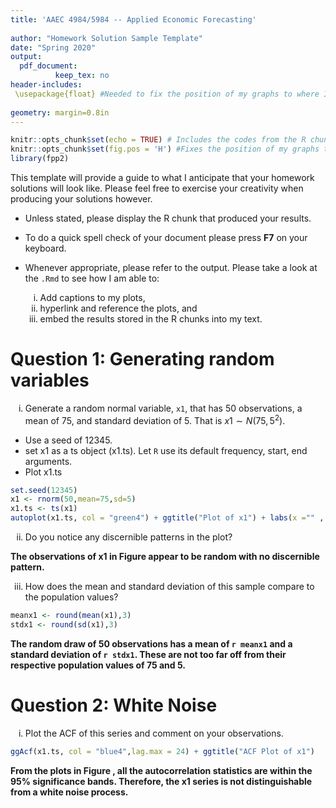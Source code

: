 ```yaml
---
title: 'AAEC 4984/5984 -- Applied Economic Forecasting'
        
author: "Homework Solution Sample Template"
date: "Spring 2020"
output: 
  pdf_document:
          keep_tex: no
header-includes:
 \usepackage{float} #Needed to fix the position of my graphs to where I included them in the document
 
geometry: margin=0.8in
---
```


```r
knitr::opts_chunk$set(echo = TRUE) # Includes the codes from the R chunks by default
knitr::opts_chunk$set(fig.pos = 'H') #Fixes the position of my graphs to where I included them in the document
library(fpp2)
```
This template will provide a guide to what I anticipate that your homework solutions will look like. Please feel free to exercise your creativity when producing your solutions however. 

- Unless stated, please display the R chunk that produced your results.

- To do a quick spell check of your document please press **F7** on your keyboard.

- Whenever appropriate, please refer to the output. Please take a look at the `.Rmd` to see how I am able to:

    i. Add captions to my plots, 
    ii. hyperlink and reference the plots, and
    iii. embed the results stored in the R chunks into my text.

# Question 1: Generating random variables

i. Generate a random normal variable, `x1`, that has 50 observations, a mean of 75, and standard deviation of 5. That is $x1\sim N(75,5^2)$. 
- Use a seed of 12345. 
- set x1 as a ts object (x1.ts). Let `R` use its default frequency, start, end arguments.
- Plot x1.ts 

```r
set.seed(12345)
x1 <- rnorm(50,mean=75,sd=5)
x1.ts <- ts(x1)
autoplot(x1.ts, col = "green4") + ggtitle("Plot of x1") + labs(x ="" , y = " ")
```
 
ii. Do you notice any discernible patterns in the plot?

**The observations of x1 in Figure \ref{fig:x1plots} appear to be random with no discernible pattern.**

iii. How does the mean and standard deviation of this sample compare to the population values?

```r
meanx1 <- round(mean(x1),3)
stdx1 <- round(sd(x1),3)
```

**The random draw of 50 observations has a mean of `r meanx1` and a standard deviation of `r stdx1`. These are not too far off from their respective population values of 75 and 5.**

# Question 2: White Noise

i. Plot the ACF of this series and comment on your observations.
```r
ggAcf(x1.ts, col = "blue4",lag.max = 24) + ggtitle("ACF Plot of x1") 
```

**From the plots in Figure \ref{fig:x1acf}, all the autocorrelation statistics are within the 95% significance bands. Therefore, the x1 series is not distinguishable from a white noise process.**

